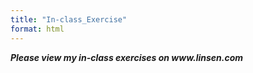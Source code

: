 ```yaml
---
title: "In-class_Exercise"
format: html
---
```


***Please view my in-class exercises on www.linsen.com***
